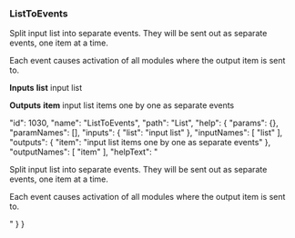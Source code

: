 ### ListToEvents

Split input list into separate events. They will be sent out as separate events, one item at a time.  

Each event causes activation of all modules where the output item is sent to.

**Inputs**
**list**
input list


**Outputs**
**item**
input list items one by one as separate events





  "id": 1030,
  "name": "ListToEvents",
  "path": "List",
  "help": {
    "params": {},
    "paramNames": [],
    "inputs": {
      "list": "input list"
    },
    "inputNames": [
      "list"
    ],
    "outputs": {
      "item": "input list items one by one as separate events"
    },
    "outputNames": [
      "item"
    ],
    "helpText": "<p>Split input list into separate events. They will be sent out as separate events, one item at a time.</p><p>Each event causes activation of all modules where the output item is sent to.</p>"
  }
}